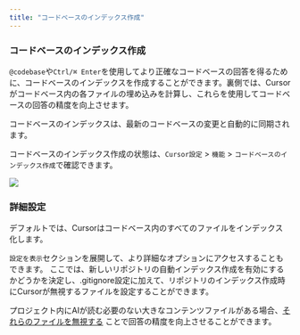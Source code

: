 ```yaml
---
title: "コードベースのインデックス作成"
---
```


### コードベースのインデックス作成

`@codebase`や`Ctrl/⌘ Enter`を使用してより正確なコードベースの回答を得るために、コードベースのインデックスを作成することができます。裏側では、Cursorがコードベース内の各ファイルの埋め込みを計算し、これらを使用してコードベースの回答の精度を向上させます。

コードベースのインデックスは、最新のコードベースの変更と自動的に同期されます。

コードベースのインデックス作成の状態は、`Cursor設定` > `機能` > `コードベースのインデックス作成`で確認できます。

<Frame>
<img src="/images/chat/codebase-indexing.png" />
</Frame>

### 詳細設定

デフォルトでは、Cursorはコードベース内のすべてのファイルをインデックス化します。

`設定を表示`セクションを展開して、より詳細なオプションにアクセスすることもできます。
ここでは、新しいリポジトリの自動インデックス作成を有効にするかどうかを決定し、.gitignore設定に加えて、リポジトリのインデックス作成時にCursorが無視するファイルを設定することができます。

プロジェクト内にAIが読む必要のない大きなコンテンツファイルがある場合、[それらのファイルを無視する](/context/ignore-files) ことで回答の精度を向上させることができます。
